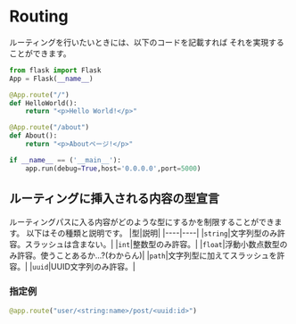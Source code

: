 # Routing 
ルーティングを行いたいときには、以下のコードを記載すれば
それを実現することができます。
```python {4-6,8-10}
from flask import Flask
App = Flask(__name__)

@App.route("/")
def HelloWorld():
    return "<p>Hello World!</p>"

@App.route("/about")
def About():
    return "<p>Aboutページ!</p>"

if __name__ == ('__main__'):
    app.run(debug=True,host='0.0.0.0',port=5000)
```

## ルーティングに挿入される内容の型宣言
ルーティングパスに入る内容がどのような型にするかを制限することができます。
以下はその種類と説明です。
|型|説明|
|----|----|
|`string`|文字列型のみ許容。スラッシュは含まない。|
|`int`|整数型のみ許容。|
|`float`|浮動小数点数型のみ許容。使うことあるか...?(わからん)|
|`path`|文字列型に加えてスラッシュを許容。|
|`uuid`|UUID文字列のみ許容。|

### 指定例
```python 
@app.route("user/<string:name>/post/<uuid:id>")
```